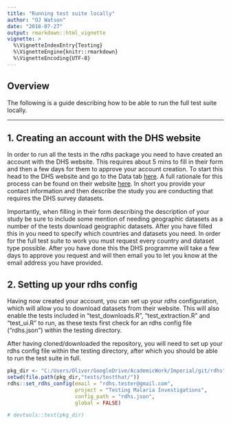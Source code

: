 ```yaml
---
title: "Running test suite locally"
author: "OJ Watson"
date: "2018-07-27"
output: rmarkdown::html_vignette
vignette: >
  %\VignetteIndexEntry{Testing}
  %\VignetteEngine{knitr::rmarkdown}
  %\VignetteEncoding{UTF-8}
---
```

## Overview

The following is a guide describing how to be able to run the full test suite locally.

---

## 1. Creating an account with the DHS website

In order to run all the tests in the *rdhs* package you need to have created an account with the DHS website. This requires about 5 mins to fill in their form and then a few days for them to approve your account creation. To start this head to the DHS website and go to the Data tab [here](https://dhsprogram.com/data/dataset_admin/login_main.cfm). A full rationale for this process can be found on their website [here](https://dhsprogram.com/data/Access-Instructions.cfm). In short you provide your contact information and then describe the study you are conducting that requires the DHS survey datasets.

Importantly, when filling in their form describing the description of your study be sure to include some mention of needing geographic datasets as a number of the tests download geographic datasets. After you have filled this in you need to specify which countries and datasets you need. In order for the full test suite to work you must request every country and dataset type possible. After you have done this the DHS programme will take a few days to approve you request and will then email you to let you know at the email address you have provided. 

## 2. Setting up your rdhs config

Having now created your account, you can set up your *rdhs* configuration, which will allow you to download datasets from their website. This will also enable the tests included in "test_downloads.R", "test_extraction.R" and "test_ui.R" to run, as these tests first check for an rdhs config file ("rdhs.json") within the testing directory.

After having cloned/downloaded the repository, you will need to set up your rdhs config file within the testing directory, after which you should be able to run the test suite in full.


```r
pkg_dir <- "C:/Users/Oliver/GoogleDrive/AcademicWork/Imperial/git/rdhs"
setwd(file.path(pkg_dir,"tests/testthat/"))
rdhs::set_rdhs_config(email = "rdhs.tester@gmail.com",
                      project = "Testing Malaria Investigations", 
                      config_path = "rdhs.json", 
                      global = FALSE)

# devtools::test(pkg_dir)
```
